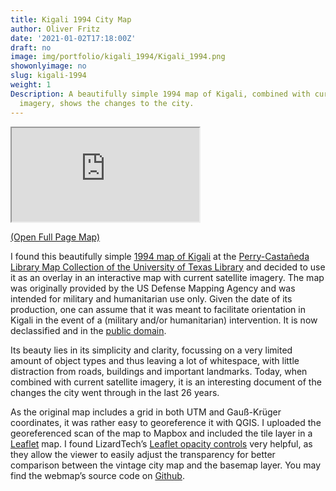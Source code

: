 ```yaml
---
title: Kigali 1994 City Map
author: Oliver Fritz
date: '2021-01-02T17:18:00Z'
draft: no
image: img/portfolio/kigali_1994/Kigali_1994.png
showonlyimage: no
slug: kigali-1994
weight: 1
Description: A beautifully simple 1994 map of Kigali, combined with current satellite
  imagery, shows the changes to the city.
---
```


<div class="iframe-container">
<div class="sk-pulse sk-pos"></div>
<iframe src = "https://maps.oliverfritz.de/Kigali1990s/"></iframe>
</div>

<a href="https://maps.oliverfritz.de/Kigali1990s/" target="_blank">(Open Full Page Map)</a>

I found this beautifully simple [1994 map of Kigali](http://www.lib.utexas.edu/maps/africa/txu-oclc-55668328-kigali-1994.jpg){target="_blank"} at the [Perry-Castañeda Library Map Collection of the University of Texas Library](https://legacy.lib.utexas.edu/maps/){target="_blank"} and decided to use it as an overlay in an interactive map with current satellite imagery. The map was originally provided by the US Defense Mapping Agency and was intended for military and humanitarian use only. Given the date of its production, one can assume that it was meant to facilitate orientation in Kigali in the event of a (military and/or humanitarian) intervention. It is now declassified and in the [public domain](https://legacy.lib.utexas.edu/maps/faq.html#3.html){target="_blank"}.

Its beauty lies in its simplicity and clarity, focussing on a very limited amount of object types and thus leaving a lot of whitespace, with little distraction from roads, buildings and important landmarks. Today, when combined with current satellite imagery, it is an interesting document of the changes the city went through in the last 26 years.

As the original map includes a grid in both UTM and Gauß-Krüger coordinates, it was rather easy to georeference it with QGIS. I uploaded the georeferenced scan of the map to Mapbox and included the tile layer in a [Leaflet](https://leafletjs.com/){target="_blank"} map. I found LizardTech's [Leaflet opacity controls](https://github.com/lizardtechblog/Leaflet.OpacityControls){target="_blank"} very helpful, as they allow the viewer to easily adjust the transparency for better comparison between the vintage city map and the basemap layer. You may find the webmap's source code on [Github](https://github.com/ofr1tz/Kigali1990s){target="_blank"}.
